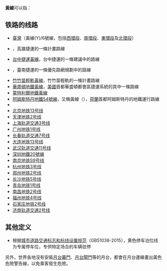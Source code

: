 {{线路名消歧义}}
'''黃線'''可以指：
==铁路的线路==
* [[臺灣|臺灣]]{{TRTS}}{{環狀線}}（黃線(Y)/6號線，包括[[西環段|西環段]]、[[南環段|南環段]]、[[東環段|東環段]]及[[北環段|北環段]]）
*{{KRT}}{{高雄捷運黃線}}，高雄捷運的一條計畫路線
*{{TCRT}}[[台中捷運黃線|台中捷運黃線]]，台中捷運的一條建議中的路線
*{{TNRT}}{{臺南捷運黃線}}，臺南捷運的一條優先路網規劃中的路線
*[[竹竹苗輕軌黃線|竹竹苗輕軌黃線]]，竹竹苗輕軌的一條計畫路線
*[[華盛頓地鐵黃線|華盛頓地鐵黃線]]，[[美國|美國]]首都華盛頓都會區捷運系統的其中一條路線
*[[蒙特利爾地鐵黃線|蒙特利爾地鐵黃線]]
*[[阿姆斯特丹地鐵54號線|阿姆斯特丹地鐵54號線]]，又稱黃線（{{lang-nl|Geinlijn}}），[[荷蘭|荷蘭]]首都阿姆斯特丹的地鐵運行路線
*{{link-pt|里斯本地铁黄线|Linha Amarela (Metropolitano de Lisboa)}}
* [[北京地铁13号线|北京地铁13号线]]
* [[天津地铁2号线|天津地铁2号线]]
* [[上海轨道交通3号线|上海轨道交通3号线]]
* [[广州地铁1号线|广州地铁1号线]]
* [[长春轨道交通7号线|长春轨道交通7号线]]
* [[大连地铁13号线|大连地铁13号线]]
* [[武汉轨道交通11号线|武汉轨道交通11号线]]
* [[深圳地鐵20號線|深圳地鐵20號線]]
* [[南京地铁S9号线|南京地铁S9号线]]
* [[杭州地铁3号线|杭州地铁3号线]]
* [[郑州地铁2号线|郑州地铁2号线]]
* [[长沙地铁5号线|长沙地铁5号线]]
* [[青岛地铁1号线|青岛地铁1号线]]
* [[南昌地铁2号线|南昌地铁2号线]]
* [[福州地铁4号线|福州地铁4号线]]
* [[石家庄地铁2号线|石家庄地铁2号线]]
* [[济南轨道交通2号线|济南轨道交通2号线]]

==其他定义==
*根据[[城市道路交通标志和标线设置规范|城市道路交通标志和标线设置规范]]（GB51038-2015），黄色停车泊位线为专属停车位，专供特定场合的车辆驻停
另外，世界各地沒有安裝[[月台幕門|月台幕門]]、[[月台閘門|月台閘門]]等的月台，都會在月台邊緣畫出黃色危險警告線，以免乘客發生危險。
{{disambig|H|cat=二字路线名消歧义}}